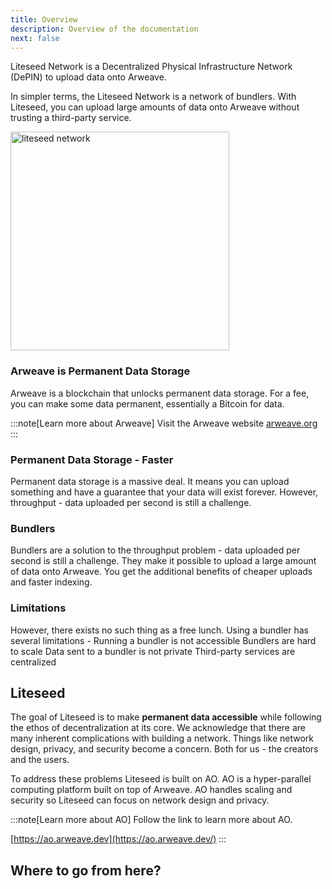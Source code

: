 ```yaml
---
title: Overview
description: Overview of the documentation
next: false
---
```



Liteseed Network is a Decentralized Physical Infrastructure Network (DePIN) to upload data onto Arweave.

In simpler terms, the Liteseed Network is a network of bundlers. 
With Liteseed, you can upload large amounts of data onto Arweave without trusting a third-party service.

<div class="flex items-center justify-center">
  <img src="https://ucarecdn.com/8cdddf48-31f0-402c-b076-5855ffb65e97/liteseednetwork.png" alt="liteseed network" width="350"/>
</div>

### Arweave is Permanent Data Storage

Arweave is a blockchain that unlocks permanent data storage. For a fee, you can make some data permanent, essentially a Bitcoin for data. 

:::note[Learn more about Arweave]
Visit the Arweave website [arweave.org](https://arweave.org)
:::

### Permanent Data Storage - Faster

Permanent data storage is a massive deal.
It means you can upload something and have a guarantee that your data will exist forever.
However, throughput - data uploaded per second is still a challenge.

### Bundlers

Bundlers are a solution to the throughput problem - data uploaded per second is still a challenge.
They make it possible to upload a large amount of data onto Arweave.
You get the additional benefits of cheaper uploads and faster indexing.

<LinkCard
  title="What is a Bundler?"
  description="Learn more about Bundlers and how they work"
  href="/core-concepts/what-is-a-bundler"
/>

### Limitations

However, there exists no such thing as a free lunch. 
Using a bundler has several limitations - 
Running a bundler is not accessible
Bundlers are hard to scale
Data sent to a bundler is not private
Third-party services are centralized

## Liteseed

The goal of Liteseed is to make **permanent data accessible** while following the ethos of decentralization at its core.
We acknowledge that there are many inherent complications with building a network. 
Things like network design, privacy, and security become a concern. Both for us - the creators and the users. 

To address these problems Liteseed is built on AO. 
AO is a hyper-parallel computing platform built on top of Arweave. 
AO handles scaling and security so Liteseed can focus on network design and privacy.

:::note[Learn more about AO]
Follow the link to learn more about AO.

[https://ao.arweave.dev](https://ao.arweave.dev/)
:::

## Where to go from here?

<CardGrid>
 <LinkCard 
    title="Connect to the REST API" 
    description="View the REST API reference"
    href="/api/overview"
   />
   <LinkCard 
    title="Quickstart using Examples" 
    description="Examples are a great way to start building using Liteseed"
    href="/examples/save-and-fetch-a-file-from-arweave"
   />
    <LinkCard 
    title="How it all works?" 
    description="Read more for a high-level overview of the system"
    href="/core-concepts/what-is-a-bundler"
   />
</CardGrid>
